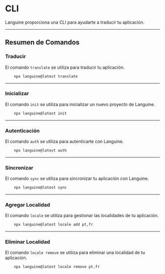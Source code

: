 # CLI

Languine proporciona una CLI para ayudarte a traducir tu aplicación.

---

## Resumen de Comandos

### Traducir

El comando `translate` se utiliza para traducir tu aplicación.

```bash title="Terminal"
    npx languine@latest translate
```

---

### Inicializar

El comando `init` se utiliza para inicializar un nuevo proyecto de Languine.

```bash title="Terminal"
    npx languine@latest init
```

---

### Autenticación

El comando `auth` se utiliza para autenticarte con Languine.

```bash title="Terminal"
    npx languine@latest auth
```

---

### Sincronizar

El comando `sync` se utiliza para sincronizar tu aplicación con Languine.

```bash title="Terminal"
    npx languine@latest sync
```

---

### Agregar Localidad

El comando `locale` se utiliza para gestionar las localidades de tu aplicación.

```bash title="Terminal"
    npx languine@latest locale add pt,fr
```

---

### Eliminar Localidad

El comando `locale remove` se utiliza para eliminar una localidad de tu aplicación.

```bash title="Terminal"
    npx languine@latest locale remove pt,fr
```
